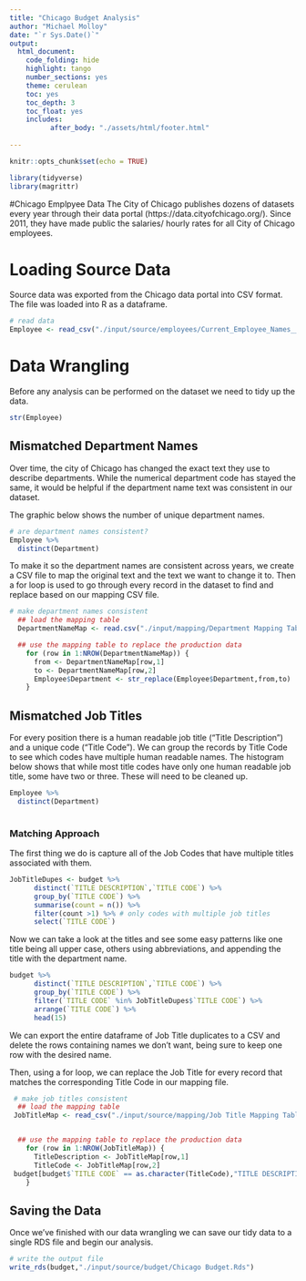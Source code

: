 ```yaml
---
title: "Chicago Budget Analysis"
author: "Michael Molloy"
date: "`r Sys.Date()`"
output:
  html_document:
    code_folding: hide
    highlight: tango
    number_sections: yes
    theme: cerulean
    toc: yes
    toc_depth: 3
    toc_float: yes
    includes:
          after_body: "./assets/html/footer.html"
    
---
```


```r
knitr::opts_chunk$set(echo = TRUE)
```
```r
library(tidyverse)
library(magrittr)
```
#Chicago Emplpyee Data 
The City of Chicago publishes dozens of datasets every year through their data portal (https://data.cityofchicago.org/).  Since 2011, they have made public the salaries/ hourly rates for all City of Chicago employees.

# Loading Source Data
Source data was exported from the Chicago data portal into CSV format. The file was loaded into R as a dataframe. 
```r
# read data
Employee <- read_csv("./input/source/employees/Current_Employee_Names__Salaries__and_Position_Titles.csv")
```

# Data Wrangling
Before any analysis can be performed on the dataset we need to tidy up the data. 

```r
str(Employee)
```

## Mismatched Department Names
Over time, the city of Chicago has changed the exact text they use to describe departments.  While the numerical department code has stayed the same, it would be helpful if the department name text was consistent in our dataset. 

The graphic below shows the number of unique department names. 

```r
# are department names consistent?
Employee %>% 
  distinct(Department) 
```

To make it so the department names are consistent across years, we create a CSV file to map the original text and the text we want to change it to. Then a for loop is used to go through every record in the dataset to find and replace based on our mapping CSV file.

```r
# make department names consistent
  ## load the mapping table
  DepartmentNameMap <- read.csv("./input/mapping/Department Mapping Table.csv",stringsAsFactors = F)

  ## use the mapping table to replace the production data
    for (row in 1:NROW(DepartmentNameMap)) {
      from <- DepartmentNameMap[row,1]
      to <- DepartmentNameMap[row,2]
      Employee$Department <- str_replace(Employee$Department,from,to)
    }
```

## Mismatched Job Titles
For every position there is a human readable job title ("Title Description") and a unique code ("Title Code").  We can group the records by Title Code to see which codes have multiple human readable names.  The histogram below shows that while most title codes have only one human readable job title, some have two or three. These will need to be cleaned up.
```r
Employee %>% 
  distinct(Department) 
  
```

### Matching Approach
The first thing we do is capture all of the Job Codes that have multiple titles associated with them.

```r
JobTitleDupes <- budget %>% 
      distinct(`TITLE DESCRIPTION`,`TITLE CODE`) %>% 
      group_by(`TITLE CODE`) %>% 
      summarise(count = n()) %>% 
      filter(count >1) %>% # only codes with multiple job titles
      select(`TITLE CODE`)
```

Now we can take a look at the titles and see some easy patterns like one title being all upper case, others using abbreviations, and appending the title with the department name. 
```r
budget %>% 
      distinct(`TITLE DESCRIPTION`,`TITLE CODE`) %>% 
      group_by(`TITLE CODE`) %>% 
      filter(`TITLE CODE` %in% JobTitleDupes$`TITLE CODE`) %>% 
      arrange(`TITLE CODE`) %>% 
      head(15)
```

We can export the entire dataframe of Job Title duplicates to a CSV and delete the rows containing names we don't want, being sure to keep one row with the desired name.

Then, using a for loop, we can replace the Job Title for every record that matches the corresponding Title Code in our mapping file.

```r
 # make job titles consistent
  ## load the mapping table
 JobTitleMap <- read_csv("./input/source/mapping/Job Title Mapping Table.csv")


  ## use the mapping table to replace the production data
    for (row in 1:NROW(JobTitleMap)) {
      TitleDescription <- JobTitleMap[row,1]
      TitleCode <- JobTitleMap[row,2]
 budget[budget$`TITLE CODE` == as.character(TitleCode),"TITLE DESCRIPTION"] <- TitleDescription
    }
```


## Saving the Data
Once we've finished with our data wrangling we can save our tidy data to a single RDS file and begin our analysis.

```r
# write the output file
write_rds(budget,"./input/source/budget/Chicago Budget.Rds")
```